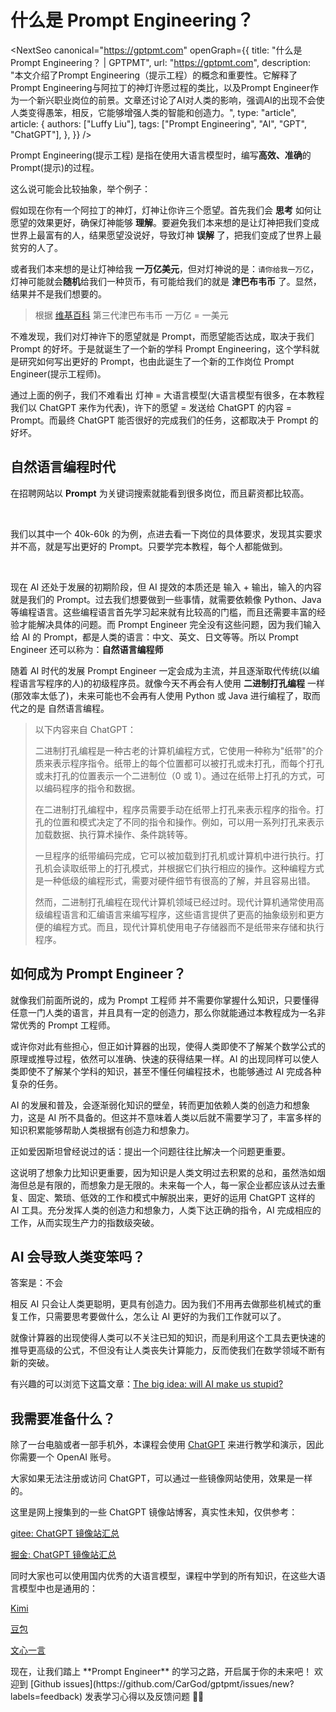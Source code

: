 # 什么是 Prompt Engineering？


<NextSeo
  canonical="https://gptpmt.com"
  openGraph={{
    title: "什么是 Prompt Engineering？ | GPTPMT",
    url: "https://gptpmt.com",
    description:
      "本文介绍了Prompt Engineering（提示工程）的概念和重要性。它解释了Prompt Engineering与阿拉丁的神灯许愿过程的类比，以及Prompt Engineer作为一个新兴职业岗位的前景。文章还讨论了AI对人类的影响，强调AI的出现不会使人类变得愚笨，相反，它能够增强人类的智能和创造力。",
    type: "article",
    article: {
      authors: ["Luffy Liu"],
      tags: ["Prompt Engineering", "AI", "GPT", "ChatGPT"],
    },
  }}
/>

Prompt Engineering(提示工程) 是指在使用大语言模型时，编写**高效、准确**的 Prompt(提示)的过程。

这么说可能会比较抽象，举个例子：

假如现在你有一个阿拉丁的神灯，灯神让你许三个愿望。首先我们会 **思考** 如何让愿望的效果更好，确保灯神能够 **理解**。要避免我们本来想的是让灯神把我们变成世界上最富有的人，结果愿望没说好，导致灯神 **误解** 了，把我们变成了世界上最贫穷的人了。

或者我们本来想的是让灯神给我 **一万亿美元**，但对灯神说的是：`请你给我一万亿`，灯神可能就会**随机**给我们一种货币，有可能给我们的就是 **津巴布韦币** 了。显然，结果并不是我们想要的。

> 根据 [维基百科](https://zh.wikipedia.org/zh-hans/%E6%B4%A5%E5%B7%B4%E5%B8%83%E9%9F%8B%E5%85%83#%E7%AC%AC%E4%B8%89%E4%BB%A3) 第三代津巴布韦币 一万亿 = 一美元

不难发现，我们对灯神许下的愿望就是 Prompt，而愿望能否达成，取决于我们 Prompt 的好坏。于是就诞生了一个新的学科 Prompt Engineering，这个学科就是研究如何写出更好的 Prompt，也由此诞生了一个新的工作岗位 Prompt Engineer(提示工程师)。

通过上面的例子，我们不难看出 灯神 = 大语言模型(大语言模型有很多，在本教程我们以 ChatGPT 来作为代表)，许下的愿望 = 发送给 ChatGPT 的内容 = Prompt。而最终 ChatGPT 能否很好的完成我们的任务，这都取决于 Prompt 的好坏。

## 自然语言编程时代

在招聘网站以 **Prompt** 为关键词搜索就能看到很多岗位，而且薪资都比较高。

<br />

<Screenshot src={BossImg1} alt="Boss直聘-Prompt工程师相关岗位" />

我们以其中一个 40k-60k 的为例，点进去看一下岗位的具体要求，发现其实要求并不高，就是写出更好的 Prompt。只要学完本教程，每个人都能做到。

<br />

<Screenshot src={BossImg2} alt="Boss直聘-Prompt工程师相关岗位" />

现在 AI 还处于发展的初期阶段，但 AI 提效的本质还是 输入 + 输出，输入的内容就是我们的 Prompt。过去我们想要做到一些事情，就需要依赖像 Python、Java 等编程语言。这些编程语言首先学习起来就有比较高的门槛，而且还需要丰富的经验才能解决具体的问题。而 Prompt Engineer 完全没有这些问题，因为我们输入给 AI 的 Prompt，都是人类的语言：中文、英文、日文等等。所以 Prompt Engineer 还可以称为：**自然语言编程师**

随着 AI 时代的发展 Prompt Engineer 一定会成为主流，并且逐渐取代传统(以编程语言写程序的人)的初级程序员。就像今天不再会有人使用 **二进制打孔编程** 一样(那效率太低了)，未来可能也不会再有人使用 Python 或 Java 进行编程了，取而代之的是 自然语言编程。

> 以下内容来自 ChatGPT：
>
> 二进制打孔编程是一种古老的计算机编程方式，它使用一种称为"纸带"的介质来表示程序指令。纸带上的每个位置都可以被打孔或未打孔，而每个打孔或未打孔的位置表示一个二进制位（0 或 1）。通过在纸带上打孔的方式，可以编码程序的指令和数据。
>
> 在二进制打孔编程中，程序员需要手动在纸带上打孔来表示程序的指令。打孔的位置和模式决定了不同的指令和操作。例如，可以用一系列打孔来表示加载数据、执行算术操作、条件跳转等。
>
> 一旦程序的纸带编码完成，它可以被加载到打孔机或计算机中进行执行。打孔机会读取纸带上的打孔模式，并根据它们执行相应的操作。这种编程方式是一种低级的编程形式，需要对硬件细节有很高的了解，并且容易出错。
>
> 然而，二进制打孔编程在现代计算机领域已经过时。现代计算机通常使用高级编程语言和汇编语言来编写程序，这些语言提供了更高的抽象级别和更方便的编程方式。而且，现代计算机使用电子存储器而不是纸带来存储和执行程序。

## 如何成为 Prompt Engineer？

就像我们前面所说的，成为 Prompt 工程师 并不需要你掌握什么知识，只要懂得任意一门人类的语言，并且具有一定的创造力，那么你就能通过本教程成为一名非常优秀的 Prompt 工程师。

或许你对此有些担心，但正如计算器的出现，使得人类即使不了解某个数学公式的原理或推导过程，依然可以准确、快速的获得结果一样。AI 的出现同样可以使人类即使不了解某个学科的知识，甚至不懂任何编程技术，也能够通过 AI 完成各种复杂的任务。

AI 的发展和普及，会逐渐弱化知识的壁垒，转而更加依赖人类的创造力和想象力，这是 AI 所不具备的。但这并不意味着人类以后就不需要学习了，丰富多样的知识积累能够帮助人类根据有创造力和想象力。

正如爱因斯坦曾经说过的话：提出一个问题往往比解决一个问题更重要。

这说明了想象力比知识更重要，因为知识是人类文明过去积累的总和，虽然浩如烟海但总是有限的，而想象力是无限的。未来每一个人，每一家企业都应该从过去重复、固定、繁琐、低效的工作和模式中解脱出来，更好的运用 ChatGPT 这样的 AI 工具。充分发挥人类的创造力和想象力，人类下达正确的指令，AI 完成相应的工作，从而实现生产力的指数级突破。

## AI 会导致人类变笨吗？

答案是：不会

相反 AI 只会让人类更聪明，更具有创造力。因为我们不用再去做那些机械式的重复工作，只需要思考要做什么，怎么让 AI 更好的为我们工作就可以了。

就像计算器的出现使得人类可以不关注已知的知识，而是利用这个工具去更快速的推导更高级的公式，不但没有让人类丧失计算能力，反而使我们在数学领域不断有新的突破。

有兴趣的可以浏览下这篇文章：[The big idea: will AI make us stupid?](https://www.theguardian.com/books/2023/jun/19/the-big-idea-will-ai-make-us-stupid)

## 我需要准备什么？

除了一台电脑或者一部手机外，本课程会使用 [ChatGPT](https://chat.openai.com) 来进行教学和演示，因此你需要一个 OpenAI 账号。

大家如果无法注册或访问 ChatGPT，可以通过一些镜像网站使用，效果是一样的。

这里是网上搜集到的一些 ChatGPT 镜像站博客，真实性未知，仅供参考：

[gitee: ChatGPT 镜像站汇总](https://gitee.com/click33/chatgpt---mirror-station-summary)

[掘金: ChatGPT 镜像站汇总](https://juejin.cn/post/7226974035464192055)

同时大家也可以使用国内优秀的大语言模型，课程中学到的所有知识，在这些大语言模型中也是通用的：

[Kimi](https://kimi.moonshot.cn/)

[豆包](https://www.doubao.com/)

[文心一言](https://yiyan.baidu.com/)

<Callout emoji="🎉">
  现在，让我们踏上 **Prompt Engineer** 的学习之路，开启属于你的未来吧！ 欢迎到
  [Github issues](https://github.com/CarGod/gptpmt/issues/new?labels=feedback)
  发表学习心得以及反馈问题 👏🏻
</Callout>

<WeChatContact />